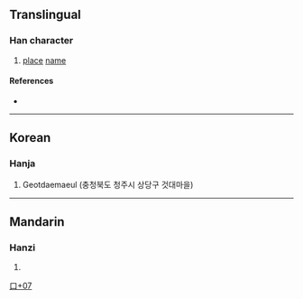 {{character info/new}}
==Translingual==

===Han character===
{{Han char|rn=30|rad=口|as=07|sn=10|four=|canj=GIRP|ids=⿱去⿰口匕}}

# [[place]] [[name]]

====References====
* {{Han ref|kx=0193.051|dj=0413.160|hdz=10625.071|uh=551F|ud=21791}}

----

==Korean==

===Hanja===
{{ko-hanja|hangeul=것|rv=geot|mr=kŏt|y=kes|eumhun=[[땅]] [[이름]]|ehrv=ttang ireum|ehmr=ttang irûm|ehy=ttang ilum}}

# Geotdaemaeul (충청북도 청주시 상당구 것대마을)

----

==Mandarin==

===Hanzi===
{{cmn-hanzi|pin=[[qù]] ([[qu4]])|wg=ch'ü<sup>4</sup>}}

# {{rfdef|cmn|sort=口07}}

[[Category:Korean-only CJKV Characters|口+07]]